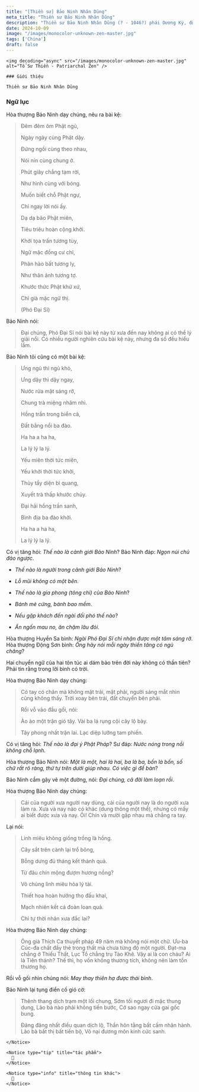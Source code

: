 ```yaml
---
title: "[Thiền sư] Bảo Ninh Nhân Dũng"
meta_title: "Thiền sư Bảo Ninh Nhân Dũng"
description: "Thiền sư Bảo Ninh Nhân Dũng (? - 1046?) phái Dương Kỳ, đời thứ 2 Tông Lâm Tế - Trung Quốc, là đệ tử nối pháp của thiền sư Dương Kỳ Phương Hội"
date: 2024-10-09
image: "/images/monocolor-unknown-zen-master.jpg"
tags: ['China']
draft: false
---
```


<div className="grid xl:grid-cols-8 lg:grid-cols-8 md:grid-cols-2 sm:grid-cols-2 xs:grid-cols-1 gap-8 bg-body dark:bg-darkmode-body">

  <div className="lg:col-span-3 md:col-span-1">

    <img decoding="async" src="/images/monocolor-unknown-zen-master.jpg" alt="Tổ Sư Thiền - Patriarchal Zen" />

    ### Giới thiệu

    Thiền sư Bảo Ninh Nhân Dũng

  </div>

<div className="lg:col-span-5 md:col-span-1">

  ### Ngữ lục

  Hòa thượng Bảo Ninh dạy chúng, nêu ra bài kệ:

  > Đêm đêm ôm Phật ngủ,
  >
  > Ngày ngày cùng Phật dậy.
  >
  > Đứng ngồi cùng theo nhau,
  >
  > Nói nín cùng chung ở.
  >
  > Phút giây chẳng tạm rời,
  >
  > Như hình cùng với bóng.
  >
  > Muốn biết chỗ Phật ngự,
  >
  > Chỉ ngay lời nói ấy.
  >
  > Dạ dạ bão Phật miên,
  >
  > Tiêu triêu hoàn cộng khởi.
  >
  > Khởi tọa trấn tương tùy,
  >
  > Ngữ mặc đồng cư chỉ,
  >
  > Phân hào bất tương ly,
  >
  > Như thân ảnh tương tợ.
  >
  > Khước thức Phật khứ xứ,
  >
  > Chỉ già mặc ngữ thị.
  >
  > (Phó Đại Sĩ)

  Bảo Ninh nói:

  > Đại chúng, Phó Đại Sĩ nói bài kệ này từ xưa đến nay không ai có thể lý giải nổi. Có nhiều người nghiên cứu bài kệ này, nhưng đa số đều hiểu lầm.

  Bảo Ninh tôi cũng có một bài kệ:

  > Ưng ngủ thì ngủ khò,
  >
  > Ưng dậy thì dậy ngay,
  >
  > Nước rửa mặt sáng rỡ,
  >
  > Chung trà miệng nhâm nhi.
  >
  > Hồng trần trong biển cả,
  >
  > Đất bằng nổi ba đào.
  >
  > Ha ha a ha ha,
  >
  > La lý lý la lý.
  >
  > Yếu miên thời tức miên,
  >
  > Yếu khởi thời tức khởi,
  >
  > Thủy tẩy diện bì quang,
  >
  > Xuyết trà thấp khước chủy.
  >
  > Đại hải hồng trần sanh,
  >
  > Bình địa ba đào khởi.
  >
  > Ha ha a ha ha,
  >
  > La lý lý la lý.

  Có vị tăng hỏi: _Thế nào là cảnh giới Bảo Ninh_?
  Bảo Ninh đáp: _Ngọn núi chủ đảo ngược_.

  - _Thế nào là người trong cảnh giới Bảo Ninh_?
  - _Lỗ mũi không có một bên_.

  - _Thế nào là gia phong (tông chỉ) của Bảo Ninh_?
  - _Bánh mè cứng, bánh bao mềm_.

  - _Nếu gặp khách đến ngài đối phó thế nào_?
  - _Ăn ngốn mau no, ăn chậm lâu đói_.

  Hòa thượng Huyền Sa bình: _Ngài Phó Đại Sĩ chỉ nhận được một tâm sáng rỡ_.
  Hòa thượng Động Sơn bình: _Ông hãy nói mỗi ngày thiền tăng có ngủ chăng_?

  Hai chuyển ngữ của hai tôn túc ai dám bảo trên đời này không có thần tiên? Phải tin rằng trong lời bình có trời.

  Hòa thượng Bảo Ninh dạy chúng:

  > Có tay có chân mà không mặt trái, mặt phải, người sáng mắt nhìn cũng không thấy. Trời xoay bên trái, đất chuyển bên phải.
  >
  > Rồi vỗ vào đầu gối, nói:
  >
  > Ào ào một trận gió tây. Vài ba lá rụng cội cây lộ bày.
  >
  > Tây phong nhất trận lai. Lạc diệp lưỡng tam phiến.

  Có vị tăng hỏi: _Thế nào là đại ý Phật Pháp_?
  Sư đáp: _Nước nóng trong nồi không chỗ lạnh_.

  Hòa thượng Bảo Ninh nói: _Một là một, hai là hai, ba là ba, bốn là bốn, số chữ rất rõ ràng, thứ tự trên dưới giúp nhau. Có việc gì để bàn_?

  Bảo Ninh cầm gậy vẽ một đường, nói: _Đại chúng, cả đời làm loạn rồi_.

  Hòa thượng Bảo Ninh dạy chúng:

  >Cái của người xưa người nay dùng, cái của người nay là do người xưa làm ra.
  Xưa và nay nào có khác (dung thông một thể), nhưng có mấy ai biết được xưa và nay.
  Ôi! Chín và mười gặp nhau mà chẳng ra tay.

  Lại nói:

  > Linh miêu không giống trồng là hồng.
  >
  > Cây sắt trên cành lại trổ bông,
  >
  > Bỗng dưng đủ tháng kết thành quả.
  >
  > Từ đâu chín mộng đượm hương nồng?
  >
  > Vô chủng lình miêu hỏa lý tài.
  >
  > Thiết hoa hoàn hướng thọ đầu khai,
  >
  > Mạch nhiên kết cá đoàn loan quả.
  >
  > Chỉ tự thời nhân xưa đắc lai?

  Hòa thượng Bảo Ninh dạy chúng:

  > Ông già Thích Ca thuyết pháp 49 năm mà không nói một chữ.
  Ưu-ba Cúc-đa chất đầy thẻ trong thất mà chưa từng độ một người.
  Đạt-ma chẳng ở Thiếu Thất, Lục Tổ chẳng trụ Tào Khê.
  Vậy ai là con cháu? Ai là Tiên thánh?
  Thế thì, họ vốn không thương tích, không nên làm tổn thương họ.

  Rồi vỗ gối nhìn chúng nói: _May thay thiên hạ được thái bình_.

  Bảo Ninh lại tụng điển cố gió cờ:

  > Thênh thang dịch trạm một lối chung,
  > Sớm tối ngươi đi mặc thung dung,
  > Lão bà nào phải không tiến bước,
  > Cớ sao ngay cửa gai gốc bung.
  >
  > Đãng đãng nhất điều quan dịch lộ,
  > Thần hôn tằng bất cấm nhân hành.
  > Lão bà bất thị bất tiến bộ,
  > Vô nại đương môn kinh cức sanh.

  <Notice type="warning" title="cảnh ngữ">

    </Notice>

    <Notice type="tip" title="tác phẩm">
      📖
    </Notice>

    <Notice type="info" title="thông tin khác">
      🧷
    </Notice>

  </div>


</div>
